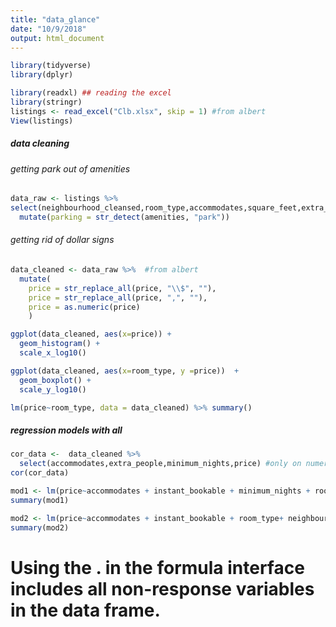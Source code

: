 ```yaml
---
title: "data_glance"
date: "10/9/2018"
output: html_document
---
```


```r
library(tidyverse)
library(dplyr)
```

```r
library(readxl) ## reading the excel 
library(stringr)
listings <- read_excel("Clb.xlsx", skip = 1) #from albert 
View(listings)
```

##### data cleaning 
###### getting park out of amenities
```r
data_raw <- listings %>%
select(neighbourhood_cleansed,room_type,accommodates,square_feet,extra_people,minimum_nights,instant_bookable, amenities, price) %>%
  mutate(parking = str_detect(amenities, "park"))
```
###### getting rid of dollar signs

```r

data_cleaned <- data_raw %>%  #from albert
  mutate(
    price = str_replace_all(price, "\\$", ""),
    price = str_replace_all(price, ",", ""),
    price = as.numeric(price)
    )

ggplot(data_cleaned, aes(x=price)) +
  geom_histogram() +
  scale_x_log10()

ggplot(data_cleaned, aes(x=room_type, y =price))  + 
  geom_boxplot() + 
  scale_y_log10()

lm(price~room_type, data = data_cleaned) %>% summary()
```

##### regression models with all

```r
cor_data <-  data_cleaned %>% 
  select(accommodates,extra_people,minimum_nights,price) #only on numerical
cor(cor_data)
```


```r

mod1 <- lm(price~accommodates + instant_bookable + minimum_nights + room_type+ neighbourhood_cleansed + extra_people, data_cleaned) #when square feet added, no one is significant lol
summary(mod1)
```

```r
mod2 <- lm(price~accommodates + instant_bookable + room_type+ neighbourhood_cleansed + extra_people, data_cleaned)
summary(mod2)
```

# Using the . in the formula interface includes all non-response variables in the data frame.
